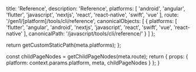 
  title: 'Reference',
  description: 'Reference',
  platforms: [
    'android',
    'angular',
    'flutter',
    'javascript',
    'nextjs',
    'react',
    'react-native',
    'swift',
    'vue'
  ],
  route: '/gen1/[platform]/tools/cli/reference',
  canonicalObjects: [
    {
      platforms: [
        'flutter',
        'angular',
        'android',
        'nextjs',
        'javascript',
        'react',
        'swift',
        'vue',
        'react-native'
      ],
      canonicalPath: '/javascript/tools/cli/reference/'
    }
  ]
};

  return getCustomStaticPath(meta.platforms);
};

  const childPageNodes = getChildPageNodes(meta.route);
  return {
    props: {
      platform: context.params.platform,
      meta,
      childPageNodes
    }
  };
}

<Overview childPageNodes={props.childPageNodes} />
